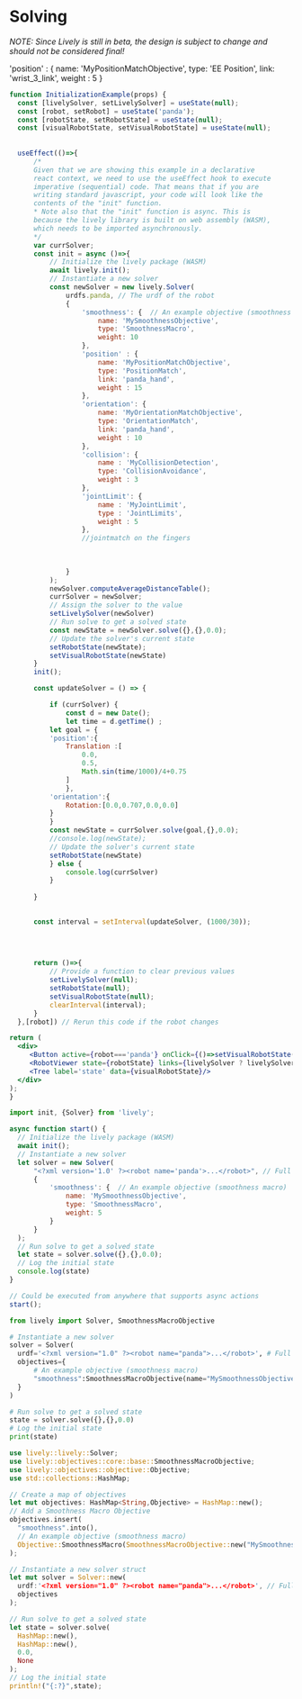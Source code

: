

# Solving

_NOTE: Since Lively is still in beta, the design is subject to change and should not be considered final!_

'position' : {
                        name: 'MyPositionMatchObjective',
                        type: 'EE Position',
                        link: 'wrist_3_link', 
                        weight : 5
                    }


<Tabs>
  <TabItem value="jsx" label="Live">

  ```jsx live
function InitializationExample(props) {
    const [livelySolver, setLivelySolver] = useState(null);
    const [robot, setRobot] = useState('panda');
    const [robotState, setRobotState] = useState(null);
    const [visualRobotState, setVisualRobotState] = useState(null);
   
    
    useEffect(()=>{
        /* 
        Given that we are showing this example in a declarative
        react context, we need to use the useEffect hook to execute
        imperative (sequential) code. That means that if you are
        writing standard javascript, your code will look like the
        contents of the "init" function.
        * Note also that the "init" function is async. This is
        because the lively library is built on web assembly (WASM),
        which needs to be imported asynchronously.
        */
        var currSolver;
        const init = async ()=>{
            // Initialize the lively package (WASM)
            await lively.init();
            // Instantiate a new solver
            const newSolver = new lively.Solver(
                urdfs.panda, // The urdf of the robot
                {
                    'smoothness': {  // An example objective (smoothness macro)
                        name: 'MySmoothnessObjective',
                        type: 'SmoothnessMacro',
                        weight: 10
                    }, 
                    'position' : {
                        name: 'MyPositionMatchObjective',
                        type: 'PositionMatch',
                        link: 'panda_hand', 
                        weight : 15
                    },
                    'orientation': {
                        name: 'MyOrientationMatchObjective',
                        type: 'OrientationMatch',
                        link: 'panda_hand',
                        weight : 10
                    },
                    'collision': {
                        name : 'MyCollisionDetection',
                        type: 'CollisionAvoidance',
                        weight : 3
                    },
                    'jointLimit': {
                        name : 'MyJointLimit',
                        type : 'JointLimits',
                        weight : 5
                    },
                    //jointmatch on the fingers
                    
                   
                    
                }
            );
            newSolver.computeAverageDistanceTable();
            currSolver = newSolver;
            // Assign the solver to the value
            setLivelySolver(newSolver)
            // Run solve to get a solved state
            const newState = newSolver.solve({},{},0.0);
            // Update the solver's current state
            setRobotState(newState);
            setVisualRobotState(newState)
        }
        init();

        const updateSolver = () => {

            if (currSolver) {
                const d = new Date();
                let time = d.getTime() ;
            let goal = {
            'position':{
                Translation :[
                    0.0,
                    0.5,
                    Math.sin(time/1000)/4+0.75
                ]
                },
            'orientation':{
                Rotation:[0.0,0.707,0.0,0.0]
            }
            }
            const newState = currSolver.solve(goal,{},0.0);
            //console.log(newState);
            // Update the solver's current state
            setRobotState(newState)
            } else {
                console.log(currSolver)
            }
        
        }
        

        const interval = setInterval(updateSolver, (1000/30));
        
        

        
        return ()=>{
            // Provide a function to clear previous values
            setLivelySolver(null);
            setRobotState(null);
            setVisualRobotState(null);
            clearInterval(interval);
        }
    },[robot]) // Rerun this code if the robot changes

  return (
    <div>
       <Button active={robot==='panda'} onClick={()=>setVisualRobotState(robotState)}>Update State</Button>
       <RobotViewer state={robotState} links={livelySolver ? livelySolver.links : []}/>
       <Tree label='state' data={visualRobotState}/>
    </div>
  );
}
  ```

  </TabItem>

  <TabItem value="js" label="Javascript">

  ```js
import init, {Solver} from 'lively';

async function start() {
    // Initialize the lively package (WASM)
    await init();
    // Instantiate a new solver
    let solver = new Solver(
        "<?xml version='1.0' ?><robot name='panda'>...</robot>", // Full urdf as a string
        {
            'smoothness': {  // An example objective (smoothness macro)
                name: 'MySmoothnessObjective',
                type: 'SmoothnessMacro',
                weight: 5
            }
        }
    );
    // Run solve to get a solved state
    let state = solver.solve({},{},0.0);
    // Log the initial state
    console.log(state)
}

// Could be executed from anywhere that supports async actions
start();

  ```

  </TabItem>

  <TabItem value="py" label="Python">

  ```py
from lively import Solver, SmoothnessMacroObjective

# Instantiate a new solver
solver = Solver(
    urdf='<?xml version="1.0" ?><robot name="panda">...</robot>', # Full urdf as a string
    objectives={
        # An example objective (smoothness macro)
        "smoothness":SmoothnessMacroObjective(name="MySmoothnessObjective",weight=5)
    }
)

# Run solve to get a solved state
state = solver.solve({},{},0.0)
# Log the initial state
print(state)
  ```

  </TabItem>

  <TabItem value="rs" label="Rust">

  ```rust
use lively::lively::Solver;
use lively::objectives::core::base::SmoothnessMacroObjective;
use lively::objectives::objective::Objective;
use std::collections::HashMap;

// Create a map of objectives
let mut objectives: HashMap<String,Objective> = HashMap::new();
// Add a Smoothness Macro Objective
objectives.insert(
    "smoothness".into(),
    // An example objective (smoothness macro)
    Objective::SmoothnessMacro(SmoothnessMacroObjective::new("MySmoothnessObjective",5.0))
);

// Instantiate a new solver struct
let mut solver = Solver::new(
    urdf:'<?xml version="1.0" ?><robot name="panda">...</robot>', // Full urdf as a string
    objectives
);

// Run solve to get a solved state
let state = solver.solve(
    HashMap::new(), 
    HashMap::new(), 
    0.0, 
    None
);
// Log the initial state
println!("{:?}",state);
  ```

  </TabItem>

</Tabs> 





